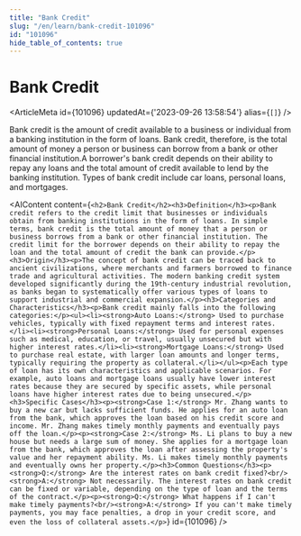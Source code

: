 ```yaml
---
title: "Bank Credit"
slug: "/en/learn/bank-credit-101096"
id: "101096"
hide_table_of_contents: true
---
```



# Bank Credit

<ArticleMeta id={101096} updatedAt={'2023-09-26 13:58:54'} alias={`[]`} />
<div className='border-solid border-b border-t-0 my-4 border-[var(--ifm-color-gray-300)]' />

Bank credit is the amount of credit available to a business or individual from a banking institution in the form of loans. Bank credit, therefore, is the total amount of money a person or business can borrow from a bank or other financial institution.A borrower's bank credit depends on their ability to repay any loans and the total amount of credit available to lend by the banking institution. Types of bank credit include car loans, personal loans, and mortgages.

<AIContent content={`<h2>Bank Credit</h2><h3>Definition</h3><p>Bank credit refers to the credit limit that businesses or individuals obtain from banking institutions in the form of loans. In simple terms, bank credit is the total amount of money that a person or business borrows from a bank or other financial institution. The credit limit for the borrower depends on their ability to repay the loan and the total amount of credit the bank can provide.</p><h3>Origin</h3><p>The concept of bank credit can be traced back to ancient civilizations, where merchants and farmers borrowed to finance trade and agricultural activities. The modern banking credit system developed significantly during the 19th-century industrial revolution, as banks began to systematically offer various types of loans to support industrial and commercial expansion.</p><h3>Categories and Characteristics</h3><p>Bank credit mainly falls into the following categories:</p><ul><li><strong>Auto Loans:</strong> Used to purchase vehicles, typically with fixed repayment terms and interest rates.</li><li><strong>Personal Loans:</strong> Used for personal expenses such as medical, education, or travel, usually unsecured but with higher interest rates.</li><li><strong>Mortgage Loans:</strong> Used to purchase real estate, with larger loan amounts and longer terms, typically requiring the property as collateral.</li></ul><p>Each type of loan has its own characteristics and applicable scenarios. For example, auto loans and mortgage loans usually have lower interest rates because they are secured by specific assets, while personal loans have higher interest rates due to being unsecured.</p><h3>Specific Cases</h3><p><strong>Case 1:</strong> Mr. Zhang wants to buy a new car but lacks sufficient funds. He applies for an auto loan from the bank, which approves the loan based on his credit score and income. Mr. Zhang makes timely monthly payments and eventually pays off the loan.</p><p><strong>Case 2:</strong> Ms. Li plans to buy a new house but needs a large sum of money. She applies for a mortgage loan from the bank, which approves the loan after assessing the property's value and her repayment ability. Ms. Li makes timely monthly payments and eventually owns her property.</p><h3>Common Questions</h3><p><strong>Q:</strong> Are the interest rates on bank credit fixed?<br/><strong>A:</strong> Not necessarily. The interest rates on bank credit can be fixed or variable, depending on the type of loan and the terms of the contract.</p><p><strong>Q:</strong> What happens if I can't make timely payments?<br/><strong>A:</strong> If you can't make timely payments, you may face penalties, a drop in your credit score, and even the loss of collateral assets.</p>`} id={101096} />
